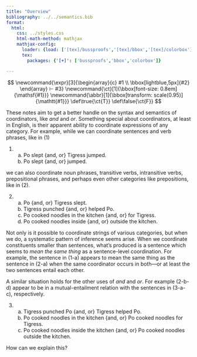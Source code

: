```yaml
---
title: "Overview"
bibliography: ../../semantics.bib
format:
  html:
    css: ../styles.css
    html-math-method: mathjax
    mathjax-config:
      loader: {load: ['[tex]/bussproofs','[tex]/bbox','[tex]/colorbox']}
      tex:
        packages: {'[+]': ['bussproofs','bbox','colorbox']}

---
```


::: {.hidden}
$$
\newcommand{\expr}[3]{\begin{array}{c}
#1 \\
\bbox[lightblue,5px]{#2}
\end{array} ⊢ #3}
\newcommand{\ct}[1]{\bbox[font-size: 0.8em]{\mathsf{#1}}}
\newcommand{\abbr}[1]{\bbox[transform: scale(0.95)]{\mathtt{#1}}}
\def\true{\ct{T}}
\def\false{\ct{F}}
$$
:::

These notes aim to get a better handle on the syntax and semantics of coordinators, like *and* and *or*.
Something special about coordinators, at least in English, is their apparent ability to coordinate expressions of any category.
For example, while we can coordinate sentences and verb phrases, like in (@ex-and-or-s-vp)

(@ex-and-or-s-vp) a. Po slept {and, or} Tigress jumped.
	a. Po slept {and, or} jumped.
	
we can also coordinate noun phrases, transitive verbs, intransitive verbs, prepositional phrases, and perhaps even other categories like prepositions, like in (@ex-and-or-others).

(@ex-and-or-others) a. Po {and, or} Tigress slept.
	b. Tigress punched {and, or} helped Po.
	c. Po cooked noodles in the kitchen {and, or} for Tigress.
	d. Po cooked noodles inside {and, or} outside the kitchen.

Not only is it possible to coordinate strings of various categories, but when we do, a systematic pattern of inference seems arise.
When we coordinate constituents smaller than sentences, what's produced is a sentence which seems to *mean the same thing* as a sentence-level coordination.
For example, the sentence in (@ex-and-or-s-vp\-a) appears to mean the same thing as the sentence in (@ex-and-or-others\-a) when the same coordinator occurs in both---or at least the two sentences entail each other.

A similar situation holds for the other uses of *and* and *or*.
For example (@ex-and-or-others\-b-d) appear to be in a mutual-entailment relation with the sentences in (@ex-and-or-rephrased\-a-c), respectively.

(@ex-and-or-rephrased) a. Tigress punched Po {and, or} Tigress helped Po.
	b. Po cooked noodles in the kitchen {and, or} Po cooked noodles for Tigress.
	c. Po cooked noodles inside the kitchen {and, or} Po cooked noodles outside the kitchen.
	
How can we explain this?
